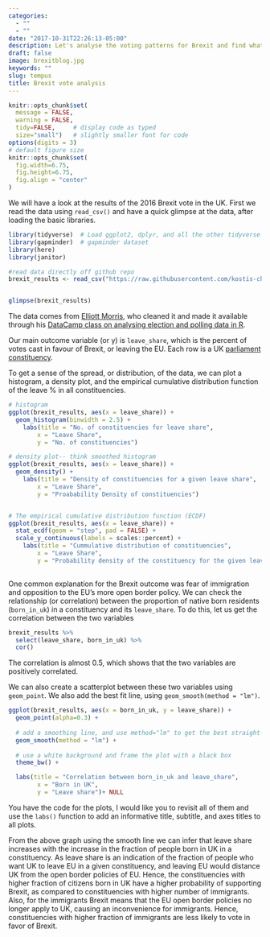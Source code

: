 ```yaml
---
categories:
  - ""
  - ""
date: "2017-10-31T22:26:13-05:00"
description: Let's analyse the voting patterns for Brexit and find what were the major factors affecting the vote. Were native citizens more likely to vote for the Brexit or it depended on the level of education? We will explore all these questions in our analysis.
draft: false
image: brexitblog.jpg
keywords: ""
slug: tempus
title: Brexit vote analysis
---
```


```r
knitr::opts_chunk$set(
  message = FALSE, 
  warning = FALSE, 
  tidy=FALSE,     # display code as typed
  size="small")   # slightly smaller font for code
options(digits = 3)
# default figure size
knitr::opts_chunk$set(
  fig.width=6.75, 
  fig.height=6.75,
  fig.align = "center"
)
```


We will have a look at the results of the 2016 Brexit vote in the UK. First we read the data using `read_csv()` and have a quick glimpse at the data, after loading the basic libraries.


```r
library(tidyverse)  # Load ggplot2, dplyr, and all the other tidyverse packages
library(gapminder)  # gapminder dataset
library(here)
library(janitor)
```

```r

#read data directly off github repo
brexit_results <- read_csv("https://raw.githubusercontent.com/kostis-christodoulou/am01/master/data/brexit_results.csv")


glimpse(brexit_results)
```

The data comes from [Elliott Morris](https://www.thecrosstab.com/), who cleaned it and made it available through his [DataCamp class on analysing election and polling data in R](https://www.datacamp.com/courses/analyzing-election-and-polling-data-in-r).

Our main outcome variable (or y) is `leave_share`, which is the percent of votes cast in favour of Brexit, or leaving the EU. Each row is a UK [parliament constituency](https://en.wikipedia.org/wiki/United_Kingdom_Parliament_constituencies).

To get a sense of the spread, or distribution, of the data, we can plot a histogram, a density plot, and the empirical cumulative distribution function of the leave % in all constituencies.

```r

# histogram
ggplot(brexit_results, aes(x = leave_share)) +
  geom_histogram(binwidth = 2.5) +
    labs(title = "No. of constituencies for leave share",
        x = "Leave Share",
        y = "No. of constituencies")

# density plot-- think smoothed histogram
ggplot(brexit_results, aes(x = leave_share)) +
  geom_density() +
    labs(title = "Density of constituencies for a given leave share",
        x = "Leave Share",
        y = "Proabability Density of constituencies")


# The empirical cumulative distribution function (ECDF) 
ggplot(brexit_results, aes(x = leave_share)) +
  stat_ecdf(geom = "step", pad = FALSE) +
  scale_y_continuous(labels = scales::percent) +
    labs(title = "Cummulative distribution of constituencies",
        x = "Leave Share",
        y = "Probability density of the constituency for the given leave share")
  


```

One common explanation for the Brexit outcome was fear of immigration and opposition to the EU's more open border policy. We can check the relationship (or correlation) between the proportion of native born residents (`born_in_uk`) in a constituency and its `leave_share`. To do this, let us get the correlation between the two variables

```r
brexit_results %>% 
  select(leave_share, born_in_uk) %>% 
  cor()
```

The correlation is almost 0.5, which shows that the two variables are positively correlated.

We can also create a scatterplot between these two variables using `geom_point`. We also add the best fit line, using `geom_smooth(method = "lm")`.

```r
ggplot(brexit_results, aes(x = born_in_uk, y = leave_share)) +
  geom_point(alpha=0.3) +
  
  # add a smoothing line, and use method="lm" to get the best straight-line
  geom_smooth(method = "lm") + 
  
  # use a white background and frame the plot with a black box
  theme_bw() +

  labs(title = "Correlation between born_in_uk and leave_share",
        x = "Born in UK",
        y = "Leave share")+ NULL
```

You have the code for the plots, I would like you to revisit all of them and use the `labs()` function to add an informative title, subtitle, and axes titles to all plots.

From the above graph using the smooth line we can infer that leave share increases with the increase in the fraction of people born in UK in a constituency. As leave share is an indication of the fraction of people who want UK to leave EU in a given constituency, and leaving EU would distance UK from the open border policies of EU. 
Hence, the constituencies with higher fraction of citizens born in UK have a higher probability of supporting Brexit, as compared to constituencies with higher number of immigrants. Also, for the immigrants Brexit means that the EU open border policies no longer apply to UK, causing an inconvenience for immigrants. Hence, constituencies with higher fraction of immigrants are less likely to vote in favor of Brexit.
